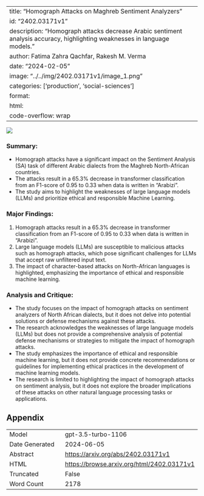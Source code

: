 
---
title: "Homograph Attacks on Maghreb Sentiment Analyzers"
id: "2402.03171v1"
description: "Homograph attacks decrease Arabic sentiment analysis accuracy, highlighting weaknesses in language models."
author: Fatima Zahra Qachfar, Rakesh M. Verma
date: "2024-02-05"
image: "../../img/2402.03171v1/image_1.png"
categories: ['production', 'social-sciences']
format:
  html:
    code-overflow: wrap
---

![](../../img/2402.03171v1/image_1.png)

### **Summary:**
- Homograph attacks have a significant impact on the Sentiment Analysis (SA) task of different Arabic dialects from the Maghreb North-African countries.
- The attacks result in a 65.3% decrease in transformer classification from an F1-score of 0.95 to 0.33 when data is written in "Arabizi".
- The study aims to highlight the weaknesses of large language models (LLMs) and prioritize ethical and responsible Machine Learning.

### **Major Findings:**
1. Homograph attacks result in a 65.3% decrease in transformer classification from an F1-score of 0.95 to 0.33 when data is written in "Arabizi".
2. Large language models (LLMs) are susceptible to malicious attacks such as homograph attacks, which pose significant challenges for LLMs that accept raw unfiltered input text.
3. The impact of character-based attacks on North-African languages is highlighted, emphasizing the importance of ethical and responsible machine learning.

### **Analysis and Critique:**
- The study focuses on the impact of homograph attacks on sentiment analyzers of North African dialects, but it does not delve into potential solutions or defense mechanisms against these attacks.
- The research acknowledges the weaknesses of large language models (LLMs) but does not provide a comprehensive analysis of potential defense mechanisms or strategies to mitigate the impact of homograph attacks.
- The study emphasizes the importance of ethical and responsible machine learning, but it does not provide concrete recommendations or guidelines for implementing ethical practices in the development of machine learning models.
- The research is limited to highlighting the impact of homograph attacks on sentiment analysis, but it does not explore the broader implications of these attacks on other natural language processing tasks or applications.

## Appendix

|          |          |
|----------|----------|
| Model     | gpt-3.5-turbo-1106       |
| Date Generated     | 2024-06-05       |
| Abstract | [https://arxiv.org/abs/2402.03171v1](https://arxiv.org/abs/2402.03171v1)        |
| HTML     | [https://browse.arxiv.org/html/2402.03171v1](https://browse.arxiv.org/html/2402.03171v1)       |
| Truncated       | False       |
| Word Count       | 2178       |